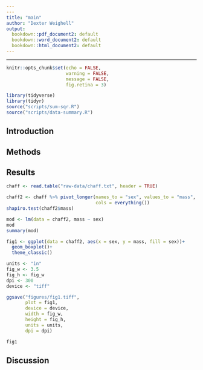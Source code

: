 ```yaml
---
---
title: "main"
author: "Dexter Weighell"
output:
  bookdown::pdf_document2: default
  bookdown::word_document2: default
  bookdown::html_document2: default
---
```

---

```r
knitr::opts_chunk$set(echo = FALSE, 
                      warning = FALSE,
                      message = FALSE,
                      fig.retina = 3)
```

```r
library(tidyverse)
library(tidyr)
source("scripts/sum-sqr.R")
source("scripts/data-summary.R")
```




## **Introduction**

## **Methods**

## **Results**

``` r

chaff <- read.table("raw-data/chaff.txt", header = TRUE)

chaff2 <- chaff %>% pivot_longer(names_to = "sex", values_to = "mass", 
                                 cols = everything())
shapiro.test(chaff2$mass)

mod <- lm(data = chaff2, mass ~ sex)
mod
summary(mod)

fig1 <- ggplot(data = chaff2, aes(x = sex, y = mass, fill = sex))+
  geom_boxplot()+
  theme_classic()

units <- "in"  
fig_w <- 3.5
fig_h <- fig_w
dpi <- 300
device <- "tiff" 

ggsave("figures/fig1.tiff",
       plot = fig1,
       device = device,
       width = fig_w,
       height = fig_h,
       units = units,
       dpi = dpi)

fig1
```

## **Discussion**
